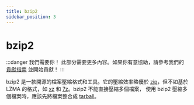 ```yaml
---
title: bzip2
sidebar_position: 3
---
```


# bzip2

:::danger 我們需要你！
此部分需要更多內容。如果你有意協助，請參考我們的 [貢獻指南](../contribution-guide.mdx) 並開始貢獻！
:::

bzip2 是一款開源的檔案壓縮格式和工具。它的壓縮效率略優於 [zip](./zip.mdx)，但不如基於 LZMA 的格式，如 [xz](./xz.mdx) 和 [7z](./7z.mdx)。bzip2 不能直接壓縮多個檔案，
使用 bzip2 壓縮多個檔案時，應該先將檔案整合成 [tarball](./tar.mdx)。